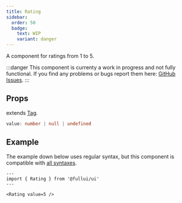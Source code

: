 ```yaml
---
title: Rating
sidebar: 
  order: 50
  badge:
    text: WIP
    variant: danger
---
```


A component for ratings from 1 to 5.

:::danger
This component is currenty a work in progress and not fully functional. 
If you find any problems or bugs report them here: [GitHub Issues](https://github.com/fulldevlabs/fullui/issues).
:::

## Props
extends [Tag](/components/tag).
```ts
value: number | null | undefined
```

## Example
The example down below uses regular syntax, but this component is compatible with [all syntaxes](/guides/components#syntax).

```astro live
---
import { Rating } from '@fullui/ui'
---

<Rating value=5 />
```